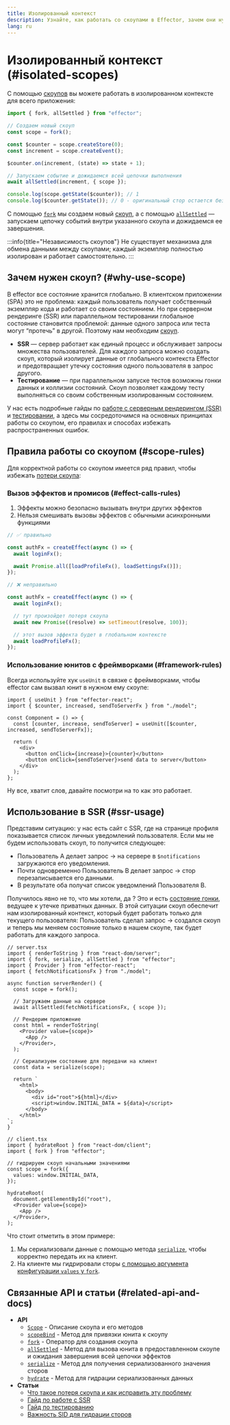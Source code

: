 ```yaml
---
title: Изолированный контекст
description: Узнайте, как работать со скоупами в Effector, зачем они нужны и как использовать их с серверным рендерингом или тестированием.
lang: ru
---
```



# Изолированный контекст (#isolated-scopes)

С помощью [скоупов](/ru/api/effector/Scope) вы можете работать в изолированном контексте для всего приложения:

```ts "fork" "allSettled"
import { fork, allSettled } from "effector";

// Создаем новый скоуп
const scope = fork();

const $counter = scope.createStore(0);
const increment = scope.createEvent();

$counter.on(increment, (state) => state + 1);

// Запускаем событие и дожидаемся всей цепочки выполнения
await allSettled(increment, { scope });

console.log(scope.getState($counter)); // 1
console.log($counter.getState()); // 0 - оригинальный стор остается без изменений
```

С помощью [`fork`](/ru/api/effector/fork) мы создаем новый [скоуп](/ru/api/effector/Scope), а с помощью [`allSettled`](/ru/api/effector/allSettled) — запускаем цепочку событий внутри указанного скоупа и дожидаемся ее завершения.

:::info{title="Независимость скоупов"}
Не существует механизма для обмена данными между скоупами; каждый экземпляр полностью изолирован и работает самостоятельно.
:::

## Зачем нужен cкоуп? (#why-use-scope)

В effector все состояние хранится глобально. В клиентском приложении (SPA) это не проблема: каждый пользователь получает собственный экземпляр кода и работает со своим состоянием. Но при серверном рендеринге (SSR) или параллельном тестировании глобальное состояние становится проблемой: данные одного запроса или теста могут “протечь” в другой. Поэтому нам необходим [скоуп](/ru/api/effector/Scope).

- **SSR** — сервер работает как единый процесс и обслуживает запросы множества пользователей. Для каждого запроса можно создать скоуп, который изолирует данные от глобального контекста Effector и предотвращает утечку состояния одного пользователя в запрос другого.
- **Тестирование** — при параллельном запуске тестов возможны гонки данных и коллизии состояний. Скоуп позволяет каждому тесту выполняться со своим собственным изолированным состоянием.

У нас есть подробные гайды по [работе с серверным рендерингом (SSR)](/ru/guides/server-side-rendering) и [тестировании](/ru/guides/testing), а здесь мы сосредоточимся на основных принципах работы со скоупом, его правилах и способах избежать распространенных ошибок.

## Правила работы со скоупом (#scope-rules)

Для корректной работы со скоупом имеется ряд правил, чтобы избежать [потери скоупа](/ru/guides/scope-loss):

### Вызов эффектов и промисов (#effect-calls-rules)

1. Эффекты можно безопасно вызывать внутри других эффектов
2. Нельзя смешивать вызовы эффектов с обычными асинхронными функциями

<SideBySide>

<Fragment slot="left">

```ts wrap data-border="good" data-height="full"
// ✅ правильно

const authFx = createEffect(async () => {
  await loginFx();

  await Promise.all([loadProfileFx(), loadSettingsFx()]);
});
```

</Fragment>

  <Fragment slot="right">

```ts wrap data-border="bad" data-height="full"
// ❌ неправильно

const authFx = createEffect(async () => {
  await loginFx();

  // тут произойдет потеря скоупа
  await new Promise((resolve) => setTimeout(resolve, 100));

  // этот вызов эффекта будет в глобальном контексте
  await loadProfileFx();
});
```

</Fragment>

</SideBySide>

### Использование юнитов с фреймворками (#framework-rules)

Всегда используйте хук `useUnit` в связке с фреймворками, чтобы effector сам вызвал юнит в нужном ему скоупе:

```tsx wrap "useUnit"
import { useUnit } from "effector-react";
import { $counter, increased, sendToServerFx } from "./model";

const Component = () => {
  const [counter, increase, sendToServer] = useUnit([$counter, increased, sendToServerFx]);

  return (
    <div>
      <button onClick={increase}>{counter}</button>
      <button onClick={sendToServer}>send data to server</button>
    </div>
  );
};
```

Ну все, хватит слов, давайте посмотри на то как это работает.

## Использование в SSR (#ssr-usage)

Представим ситуацию: у нас есть сайт с SSR, где на странице профиля показывается список личных уведомлений пользователя. Если мы не будем использовать скоуп, то получится следующее:

- Пользователь А делает запрос → на сервере в `$notifications` загружаются его уведомления.
- Почти одновременно Пользователь B делает запрос → стор перезаписывается его данными.
- В результате оба получат список уведомлений Пользователя B.

Получилось явно не то, что мы хотели, да ? Это и есть [состояние гонки](https://ru.wikipedia.org/wiki/%D0%A1%D0%BE%D1%81%D1%82%D0%BE%D1%8F%D0%BD%D0%B8%D0%B5_%D0%B3%D0%BE%D0%BD%D0%BA%D0%B8), ведущее к утечке приватных данных.
В этой ситуации скоуп обеспечит нам изолированный контекст, который будет работать только для текущего пользователя: Пользователь сделал запрос -> создался скоуп и теперь мы меняем состояние только в нашем скоупе, так будет работать для каждого запроса.

<Tabs>
  <TabItem label="Сервер">

```tsx "fork" "allSettled" "serialize"
// server.tsx
import { renderToString } from "react-dom/server";
import { fork, serialize, allSettled } from "effector";
import { Provider } from "effector-react";
import { fetchNotificationsFx } from "./model";

async function serverRender() {
  const scope = fork();

  // Загружаем данные на сервере
  await allSettled(fetchNotificationsFx, { scope });

  // Рендерим приложение
  const html = renderToString(
    <Provider value={scope}>
      <App />
    </Provider>,
  );

  // Сериализуем состояние для передачи на клиент
  const data = serialize(scope);

  return `
	<html>
	  <body>
		<div id="root">${html}</div>
		<script>window.INITIAL_DATA = ${data}</script>
	  </body>
	</html>
`;
}
```

</TabItem>
<TabItem label="Клиент">

```tsx
// client.tsx
import { hydrateRoot } from "react-dom/client";
import { fork } from "effector";

// гидрируем скоуп начальными значениями
const scope = fork({
  values: window.INITIAL_DATA,
});

hydrateRoot(
  document.getElementById("root"),
  <Provider value={scope}>
    <App />
  </Provider>,
);
```

</TabItem>
</Tabs>

Что стоит отметить в этом примере:

1. Мы сериализовали данные с помощью метода [`serialize`](/ru/api/effector/serialize), чтобы корректно передать их на клиент.
2. На клиенте мы гидрировали сторы [с помощью аргумента конфигурации `values` у `fork`](/ru/api/effector/fork#methods-fork-options).

## Связанные API и статьи (#related-api-and-docs)

- **API**
  - [`Scope`](/ru/api/effector/Scope) - Описание скоупа и его методов
  - [`scopeBind`](/ru/api/effector/scopeBind) - Метод для привязки юнита к скоупу
  - [`fork`](/ru/api/effector/fork) - Оператор для создания скоупа
  - [`allSettled`](/ru/api/effector/allSettled) - Метод для вызова юнита в предоставленном скоупе и ожидания завершения всей цепочки эффектов
  - [`serialize`](/ru/api/effector/serialize) - Метод для получения сериализованного значения сторов
  - [`hydrate`](/ru/api/effector/hydrate) - Метод для гидрации сериализованных данных
- **Статьи**
  - [Что такое потеря скоупа и как исправить эту проблему](/ru/guides/scope-loss)
  - [Гайд по работе с SSR](/ru/guides/server-side-rendering)
  - [Гайд по тестированию](/ru/guides/testing)
  - [Важность SID для гидрации сторов](/ru/explanation/sids)
